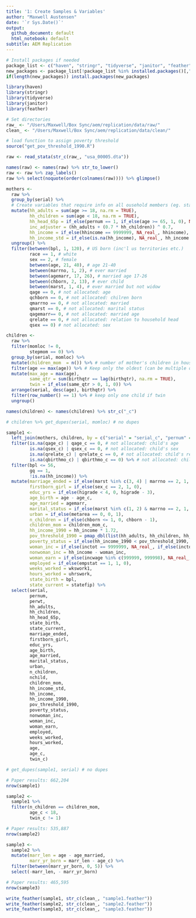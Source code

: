 ```yaml
---
title: '1: Create Samples & Variables'
author: "Maxwell Austensen"
date: '`r Sys.Date()`'
output:
  github_document: default
  html_notebook: default
subtitle: AEM Replication
---
```


```r
# Install packages if needed
package_list <- c("haven", "stringr", "tidyverse", "janitor", "feather", "knitr", "rmarkdown")
new_packages <- package_list[!package_list %in% installed.packages()[,"Package"]]
if(length(new_packages)) install.packages(new_packages)

library(haven)
library(stringr)
library(tidyverse)
library(janitor)
library(feather)

# Set directories
raw_ <- "/Users/Maxwell/Box Sync/aem/replication/data/raw/"
clean_ <- "/Users/Maxwell/Box Sync/aem/replication/data/clean/"
```

```r
# load function to assign poverty threshold
source("get_pov_threshold_1990.R")
```

```r
raw <- read_stata(str_c(raw_, "usa_00005.dta"))
```

```r
names(raw) <- names(raw) %>% str_to_lower()
raw <- raw %>% zap_labels()
raw %>% select(noquote(order(colnames(raw)))) %>% glimpse()
```

```r
mothers <- 
  raw %>%
  group_by(serial) %>% 
  # Create variables that require info on all ousehold members (eg. standardized household income)
  mutate(hh_adults = sum(age >= 18, na.rm = TRUE),
         hh_children = sum(age < 18, na.rm = TRUE),
         hh_head_65p = if_else(pernum == 1, if_else(age >= 65, 1, 0), NA_real_) %>% sum(na.rm = TRUE),
         inc_adjuster = (hh_adults + (0.7 * hh_children)) ^ 0.7,
         hh_income = if_else(hhincome == 9999999, NA_real_, hhincome),
         hh_income_std = if_else(is.na(hh_income), NA_real_, hh_income / inc_adjuster)) %>% 
  ungroup() %>% 
  filter(between(bpl, 1, 120), # US born (inc'l us territories etc.)
         race == 1, # white
         sex == 2, # female
         between(age, 21, 40), # age 21-40
         between(marrno, 1, 2), # ever married
         between(agemarr, 17, 26), # married age 17-26
         between(chborn, 2, 13), # ever child
         between(marst, 1, 4), # ever married but not widow
         qage == 0, # not allocated: age
         qchborn == 0, # not allocated: chilren born
         qmarrno == 0, # not allocated: married
         qmarst == 0, # not allocated: marital status
         qagemarr== 0, # not allocated: married age
         qrelate == 0, # not allocated: relation to household head
         qsex == 0) # not allocated: sex
```

```r
children <-
  raw %>% 
  filter(momloc != 0,
         stepmom == 0) %>% 
  group_by(serial, momloc) %>% 
  mutate(children_mom  = n()) %>% # number of mother's children in household
  filter(age == max(age)) %>% # Keep only the oldest (can be multiple oldest if same age in years)
  mutate(max_age = max(age),
         same_qtr = sum(birthqtr == lag(birthqtr), na.rm = TRUE),
         twin = if_else(same_qtr > 0, 1, 0)) %>%
  arrange(serial, desc(age), birthqtr) %>% 
  filter(row_number() == 1) %>% # keep only one child if twin
  ungroup()

names(children) <- names(children) %>% str_c("_c")

# children %>% get_dupes(serial, momloc) # no dupes
```

```r
sample1 <-
  left_join(mothers, children, by = c("serial" = "serial_c", "pernum" = "momloc_c")) %>%
  filter(is.na(qage_c) | qage_c == 0, # not allocated: child's age
         is.na(qsex_c) | qsex_c == 0, # not allocated: child's sex
         is.na(qrelate_c) | qrelate_c == 0, # not allocated: child's relation to head of household
         is.na(qbirthmo_c) | qbirthmo_c == 0) %>% # not allocated: child's birth month
  filter(bpl <= 56,
         gq == 1,
         !is.na(hh_income)) %>% 
  mutate(marriage_ended = if_else(marst %in% c(3, 4) | marrno == 2, 1, 0),
         firstborn_girl = if_else(sex_c == 2, 1, 0),
         educ_yrs = if_else(higrade < 4, 0, higrade - 3),
         age_birth = age - age_c,
         age_married = agemarr,
         marital_status = if_else(marst %in% c(1, 2) & marrno == 2, 1, 0),
         urban = if_else(metarea == 0, 0, 1),
         n_children = if_else(chborn <= 1, 0, chborn - 1),
         children_mom = children_mom_c,
         hh_income_1990 = hh_income * 1.72,
         pov_threshold_1990 = pmap_dbl(list(hh_adults, hh_children, hh_head_65p), get_pov_treshold_1990),
         poverty_status = if_else(hh_income_1990 < pov_threshold_1990, 1, 0),
         woman_inc = if_else(inctot == 9999999, NA_real_, if_else(inctot == -009995, -9900, inctot)),
         nonwoman_inc = hh_income - woman_inc,
         woman_earn = if_else(incwage %in% c(999999, 999998), NA_real_, incwage),
         employed = if_else(empstat == 1, 1, 0),
         weeks_worked = wkswork1,
         hours_worked = uhrswork,
         state_birth = bpl,
         state_current = statefip) %>%
  select(serial,
         pernum,
         perwt,
         hh_adults,
         hh_children,
         hh_head_65p,
         state_birth,
         state_current,
         marriage_ended,
         firstborn_girl,
         educ_yrs,
         age_birth,
         age_married,
         marital_status,
         urban,
         n_children,
         nchild,
         children_mom,
         hh_income_std,
         hh_income,
         hh_income_1990,
         pov_threshold_1990,
         poverty_status,
         nonwoman_inc,
         woman_inc,
         woman_earn,
         employed,
         weeks_worked,
         hours_worked,
         age,
         age_c,
         twin_c)

# get_dupes(sample1, serial) # no dupes

# Paper results: 662,204
nrow(sample1)
```

```r
sample2 <- 
  sample1 %>% 
  filter(n_children == children_mom, 
         age_c < 18, 
         twin_c != 1)

# Paper results: 535,887
nrow(sample2)
```

```r
sample3 <-
  sample2 %>% 
  mutate(marr_len = age - age_married,
         marr_yr_born = marr_len - age_c) %>% 
  filter(between(marr_yr_born, 0, 5)) %>%
  select(-marr_len, - marr_yr_born)

# Paper results: 465,595
nrow(sample3)
```

```r
write_feather(sample1, str_c(clean_, "sample1.feather"))
write_feather(sample2, str_c(clean_, "sample2.feather"))
write_feather(sample3, str_c(clean_, "sample3.feather"))
```




